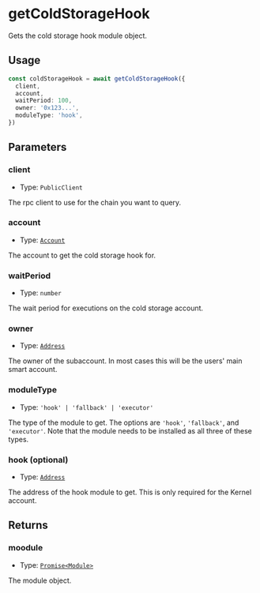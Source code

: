 # getColdStorageHook

Gets the cold storage hook module object.

## Usage

```typescript copy
const coldStorageHook = await getColdStorageHook({
  client,
  account,
  waitPeriod: 100,
  owner: '0x123...',
  moduleType: 'hook',
})
```

## Parameters

### client

- Type: `PublicClient`

The rpc client to use for the chain you want to query.

### account

- Type: [`Account`](/module-sdk/glossary/types.mdx#account)

The account to get the cold storage hook for.

### waitPeriod

- Type: `number`

The wait period for executions on the cold storage account.

### owner

- Type: [`Address`](https://viem.sh/docs/glossary/types#address)

The owner of the subaccount. In most cases this will be the users' main smart account.

### moduleType

- Type: `'hook' | 'fallback' | 'executor'`

The type of the module to get. The options are `'hook'`, `'fallback'`, and `'executor'`. Note that the module needs to be installed as all three of these types.

### hook (optional)

- Type: [`Address`](https://viem.sh/docs/glossary/types#address)

The address of the hook module to get. This is only required for the Kernel account.

## Returns

### moodule

- Type: [`Promise<Module>`](/module-sdk/glossary/types.mdx#module)

The module object.
